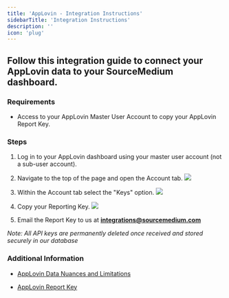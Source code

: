 ```yaml
---
title: 'AppLovin - Integration Instructions'
sidebarTitle: 'Integration Instructions'
description: ''
icon: 'plug'
---
```


## Follow this integration guide to connect your AppLovin data to your SourceMedium dashboard.

### Requirements

- Access to your AppLovin Master User Account to copy your AppLovin Report Key.

### Steps

1. Log in to your AppLovin dashboard using your master user account (not a sub-user account).

2. Navigate to the top of the page and open the Account tab. 
    ![](/images/article-imgs/applovin-integration/tab.png)

3. Within the Account tab select the "Keys" option.
    ![](/images/article-imgs/applovin-integration/keys_highlight.png)

4. Copy your Reporting Key.
    ![](/images/article-imgs/applovin-integration/reporting_key.png)

5. Email the Report Key to us at **[integrations@sourcemedium.com](mailto:integrations@sourcemedium.com)**

*Note: All API keys are permanently deleted once received and stored securely in our database*

### Additional Information

- [AppLovin Data Nuances and Limitations](/data-inputs/platform-supporting-resources/applovin/applovin-data-nuances-and-limitations)

- [AppLovin Report Key](https://dash.applovin.com/o/account#keys)
